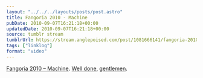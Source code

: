 ```yaml
---
layout: "../../../layouts/posts/post.astro"
title: Fangoria 2010 - Machine
pubDate: 2010-09-07T16:21:18+00:00
updatedDate: 2010-09-07T16:21:18+00:00
source: tumblr stream
tumblrUrl: https://stream.anglepoised.com/post/1081666141/fangoria-2010-machine-well-done-gentlemen
tags: ["linklog"]
format: "video"
---
```



<YouTube id="https://www.youtube.com/watch?v=GnuCLybYO_w" />

[Fangoria 2010 &#8211; Machine][1]. [Well done][2], [gentlemen][3].

[1]: https://www.youtube.com/watch?v=GnuCLybYO_w
[2]: http://www.boingboing.net/2010/09/07/steampunk-horror-sho.html
[3]: http://www.deathtotheflippers.com/
